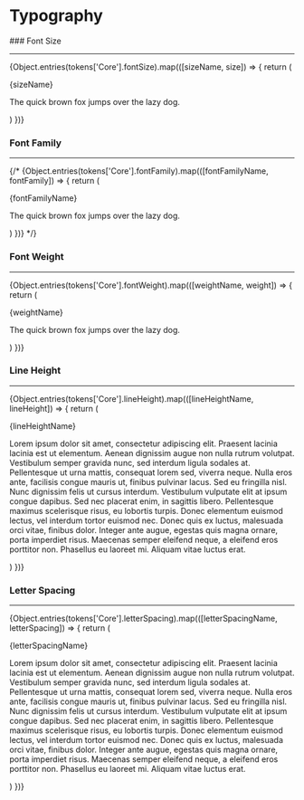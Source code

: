 
# Typography

<div>
  ### Font Size
  <hr style={{margin: '0px', filter: 'contrast(600%) invert(0.7)', height: '2px' }}/>
  {Object.entries(tokens['Core'].fontSize).map(([sizeName, size]) => {
      return (
        <div style={{display: 'flex', marginTop: size.value}}>
          <p>{sizeName}</p>
          <p style={{fontSize:  size.value, margin: '0 0 0 1vw'}}>The quick brown fox jumps over the lazy dog.</p>
        </div>
      )
  })}

  ### Font Family
  <hr style={{margin: '0px', filter: 'contrast(600%) invert(0.7)', height: '2px' }}/>
    {/* {Object.entries(tokens['Core'].fontFamily).map(([fontFamilyName, fontFamily]) => {
      return (
        <div style={{display: 'flex', flexWrap: 'wrap'}}>
          <p style={{fontFamily:  fontFamily.value, minWidth: '20px' }}>{fontFamilyName}</p>
          <p style={{fontFamily:  fontFamily.value, margin: '0 0 0 1vw'}}>The quick brown fox jumps over the lazy dog.</p>
        </div>
      )
    })} */}

  ### Font Weight
  <hr style={{margin: '0px', filter: 'contrast(600%) invert(0.7)', height: '2px' }}/>
  {Object.entries(tokens['Core'].fontWeight).map(([weightName, weight]) => {
    return (
      <div style={{display: 'flex', flexWrap: 'wrap'}}>
        <p style={{fontWeight:  weight.value, minWidth: '68px' }}>{weightName}</p>
        <p style={{fontWeight:  weight.value, margin: '0 0 0 1vw'}}>The quick brown fox jumps over the lazy dog.</p>
      </div>
    )
  })}

  ### Line Height
  <hr style={{margin: '0px', filter: 'contrast(600%) invert(0.7)', height: '2px' }}/>
  {Object.entries(tokens['Core'].lineHeight).map(([lineHeightName, lineHeight]) => {
    return (
      <div style={{display: 'flex', flexWrap: 'wrap', gap: '5px', marginTop: '10px'}}>
        <div>
        <p style={{lineHeight:  lineHeight.value, fontWeight: 'bold', minWidth: '176px' }}>{lineHeightName}</p>
        </div>
        <p style={{lineHeight:  lineHeight.value, margin: '0 0 0 1vw'}}>Lorem ipsum dolor sit amet, consectetur adipiscing elit. Praesent lacinia lacinia est ut elementum. Aenean dignissim augue non nulla rutrum volutpat. Vestibulum semper gravida nunc, sed interdum ligula sodales at. Pellentesque ut urna mattis, consequat lorem sed, viverra neque. Nulla eros ante, facilisis congue mauris ut, finibus pulvinar lacus. Sed eu fringilla nisl. Nunc dignissim felis ut cursus interdum. Vestibulum vulputate elit at ipsum congue dapibus. Sed nec placerat enim, in sagittis libero. Pellentesque maximus scelerisque risus, eu lobortis turpis. Donec elementum euismod lectus, vel interdum tortor euismod nec. Donec quis ex luctus, malesuada orci vitae, finibus dolor. Integer ante augue, egestas quis magna ornare, porta imperdiet risus. Maecenas semper eleifend neque, a eleifend eros porttitor non. Phasellus eu laoreet mi. Aliquam vitae luctus erat.</p>
      </div>
    )
  })}

  ### Letter Spacing
  <hr style={{margin: '0px', filter: 'contrast(600%) invert(0.7)', height: '2px' }}/>
  {Object.entries(tokens['Core'].letterSpacing).map(([letterSpacingName, letterSpacing]) => {
  return (
    <div style={{display: 'flex', flexWrap: 'wrap', gap: '5px', marginTop: '10px'}}>
      <div>
      <p style={{letterSpacing:  letterSpacing.value, lineHeight: tokens['Core'].lineHeight.condensed.value , fontWeight: 'bold', minWidth: '176px' }}>{letterSpacingName}</p>
      </div>
      <p style={{letterSpacing:  letterSpacing.value, margin: '0 0 0 1vw'}}>Lorem ipsum dolor sit amet, consectetur adipiscing elit. Praesent lacinia lacinia est ut elementum. Aenean dignissim augue non nulla rutrum volutpat. Vestibulum semper gravida nunc, sed interdum ligula sodales at. Pellentesque ut urna mattis, consequat lorem sed, viverra neque. Nulla eros ante, facilisis congue mauris ut, finibus pulvinar lacus. Sed eu fringilla nisl. Nunc dignissim felis ut cursus interdum. Vestibulum vulputate elit at ipsum congue dapibus. Sed nec placerat enim, in sagittis libero. Pellentesque maximus scelerisque risus, eu lobortis turpis. Donec elementum euismod lectus, vel interdum tortor euismod nec. Donec quis ex luctus, malesuada orci vitae, finibus dolor. Integer ante augue, egestas quis magna ornare, porta imperdiet risus. Maecenas semper eleifend neque, a eleifend eros porttitor non. Phasellus eu laoreet mi. Aliquam vitae luctus erat.</p>
    </div>
  )
})}
</div>
